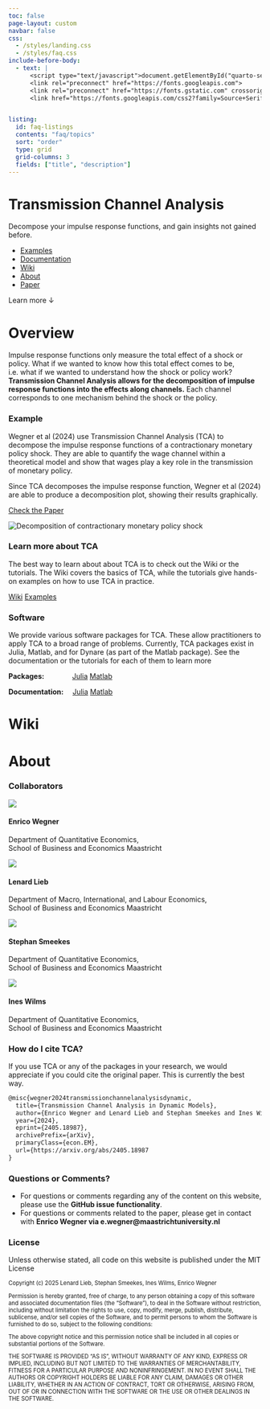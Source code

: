 ```yaml
---
toc: false
page-layout: custom
navbar: false
css: 
  - /styles/landing.css
  - /styles/faq.css
include-before-body:
  - text: |
      <script type="text/javascript">document.getElementById("quarto-search").remove();</script>
      <link rel="preconnect" href="https://fonts.googleapis.com">
      <link rel="preconnect" href="https://fonts.gstatic.com" crossorigin>
      <link href="https://fonts.googleapis.com/css2?family=Source+Serif+4:ital,opsz,wght@0,8..60,200..900;1,8..60,200..900&display=swap" rel="stylesheet">


listing: 
  id: faq-listings
  contents: "faq/topics"
  sort: "order"
  type: grid
  grid-columns: 3
  fields: ["title", "description"]
---
```


<div id="hero">

# Transmission Channel Analysis

Decompose your impulse response functions, and gain insights not gained before. 

<div id="quarto-search">
</div>

<ul id="hero-nav">
<li>[Examples](examples/matlab/dynare/index.qmd)</li>
<li>[Documentation](documentation/julia/index.qmd)</li>
<li>[Wiki](#faq)</li>
<li>[About](#about)</li>
<li id="hero-nav-paper">[Paper](https://arxiv.org/abs/2405.18987)</li>
</ul>

</div>


<div id="learn-more">
<span id="learn-more-text">Learn more</span>
<span id="learn-more-arrow">&darr;</span>
</div>


<!--START OF OVERVIEW-->
<div id="overview">
<div id="overview-box">
<div id="overview-title">
<h1>Overview</h1>
</div>

<div id="overview-col2">
Impulse response functions only measure the total effect of a shock or policy.  What if we wanted to know how this total effect comes to be, i.e. what if we wanted to understand how the shock or policy work? **Transmission Channel Analysis allows for the decomposition of impulse response functions into the effects along channels.** Each channel corresponds to one mechanism behind the shock or the policy. 

<div id="overview-example">
<div id="overview-example-text">
### Example

Wegner et al (2024) use Transmission Channel Analysis (TCA) to decompose the impulse response functions of a contractionary monetary policy shock. They are able to quantify the wage channel within a theoretical model and show that wages play a key role in the transmission of monetary policy. 

Since TCA decomposes the impulse response function, Wegner et al (2024) are able to produce a decomposition plot, showing their results graphically.

<a href="https://arxiv.org/abs/2405.18987" class="overview-btn" style="background-color: var(--bs-orange);">Check the Paper</a>
</div>
<div id="overview-example-figure"><img src="assets/landing-example-fig-alt.png" alt="Decomposition of contractionary monetary policy shock"></div>
</div>
<!--END OF EXAMPLE-->

<!--START OF INFO-->
<div id="overview-info">
<div id="overview-info-learn">
### Learn more about TCA

The best way to learn about about TCA is to check out the Wiki or the tutorials. The Wiki covers the basics of TCA, while the tutorials give hands-on examples on how to use TCA in practice.

<a href="index.qmd#faq" class="overview-btn">Wiki</a>
<a href="./examples/matlab/dynare/index.qmd" class="overview-btn">Examples</a>
</div>

<div id="overview-info-software">
### Software 

We provide various software packages for TCA. These allow practitioners to apply TCA to a broad range of problems. Currently, TCA packages exist in Julia, Matlab, and for Dynare (as part of the Matlab package). See the documentation or the tutorials for each of them to learn more

**Packages:**<span style="margin-right:3.7em"></span>
<a href="https://github.com/enweg/TransmissionChannelAnalysis.jl" class="overview-btn">Julia</a>
<a href="https://github.com/enweg/tca-matlab-toolbox" class="overview-btn">Matlab</a>

**Documentation:** <span style="margin-right:1em"></span>
<a href="/documentation/julia/index.qmd" class="overview-btn">Julia</a>
<a href="/documentation/matlab/index.qmd" class="overview-btn">Matlab</a>

</div>
</div>
<!--END OF INFO-->
</div>
<!--END OF COLUMN 2-->
</div>
</div>
<!--END OF OVERVIEW-->


<!--START OF FAQ-->
<div id="faq">
<div id="faq-box">
<!--START OF FAQ TITLE-->
<div id="faq-title">
<h1>Wiki</h1>
</div>
<!--END OF FAQ TITLE-->

::: {#faq-listings}
:::
</div>
</div>
<!--END OF FAQ-->

<!--START OF ABOUT-->
<div id="about">
<div id="about-box">
<div id="about-title">
<h1>About</h1>
</div>

<!--START OF ABOUT COL 2-->
<div id="about-col2">
<div class="about-col2-left">
<!--START ABOUT COLLABORATORS-->
### Collaborators

<div class="collaborator">
<div class="collaborator-img">
<img src="assets/enrico.jpeg">
</div>
<div class="collaborator-info">
<h4>Enrico Wegner</h4>
<p>Department of Quantitative Economics,  
School of Business and Economics Maastricht</p>
</div>
</div>

<div class="collaborator">
<div class="collaborator-img">
<img src="assets/default-person.png">
</div>
<div class="collaborator-info">
<h4>Lenard Lieb</h4>
<p>Department of Macro, International, and Labour Economics,  
School of Business and Economics Maastricht</p>
</div>
</div>


<div class="collaborator">
<div class="collaborator-img">
<img src="assets/stephan.jpg">
</div>
<div class="collaborator-info">
<h4>Stephan Smeekes</h4>
<p>Department of Quantitative Economics,  
School of Business and Economics Maastricht</p>
</div>
</div>

<div class="collaborator">
<div class="collaborator-img">
<img src="assets/ines.jpeg">
</div>
<div class="collaborator-info">
<h4>Ines Wilms</h4>
<p>Department of Quantitative Economics,  
School of Business and Economics Maastricht</p>
</div>
</div>
<!--END ABOUT COLLABORATORS-->


### How do I cite TCA?

If you use TCA or any of the packages in your research, we would appreciate if you could cite the original paper. This is currently the best way.

::: {#about-how-to-cite}
```.tex
@misc{wegner2024transmissionchannelanalysisdynamic,
  title={Transmission Channel Analysis in Dynamic Models}, 
  author={Enrico Wegner and Lenard Lieb and Stephan Smeekes and Ines Wilms},
  year={2024},
  eprint={2405.18987},
  archivePrefix={arXiv},
  primaryClass={econ.EM},
  url={https://arxiv.org/abs/2405.18987
} 
```
:::

</div>
<div class="about-col2-right">
### Questions or Comments?

- For questions or comments regarding any of the content on this website, please use the **GitHub issue functionality**. 
- For questions or comments related to the paper, please get in contact with **Enrico Wegner via e.wegner@maastrichtuniversity.nl**

### License

Unless otherwise stated, all code on this website is published under the MIT License

<div style="font-size:0.7rem">
Copyright (c) 2025 Lenard Lieb, Stephan Smeekes, Ines Wilms, Enrico Wegner

Permission is hereby granted, free of charge, to any person obtaining a copy
of this software and associated documentation files (the "Software"), to deal
in the Software without restriction, including without limitation the rights
to use, copy, modify, merge, publish, distribute, sublicense, and/or sell
copies of the Software, and to permit persons to whom the Software is
furnished to do so, subject to the following conditions:

The above copyright notice and this permission notice shall be included in all
copies or substantial portions of the Software.

THE SOFTWARE IS PROVIDED "AS IS", WITHOUT WARRANTY OF ANY KIND, EXPRESS OR
IMPLIED, INCLUDING BUT NOT LIMITED TO THE WARRANTIES OF MERCHANTABILITY,
FITNESS FOR A PARTICULAR PURPOSE AND NONINFRINGEMENT. IN NO EVENT SHALL THE
AUTHORS OR COPYRIGHT HOLDERS BE LIABLE FOR ANY CLAIM, DAMAGES OR OTHER
LIABILITY, WHETHER IN AN ACTION OF CONTRACT, TORT OR OTHERWISE, ARISING FROM,
OUT OF OR IN CONNECTION WITH THE SOFTWARE OR THE USE OR OTHER DEALINGS IN THE
SOFTWARE.
</div>

</div>
</div>
<!--END OF ABOUT COL 2-->
</div>
</div>
<!--END OF ABOUT-->
